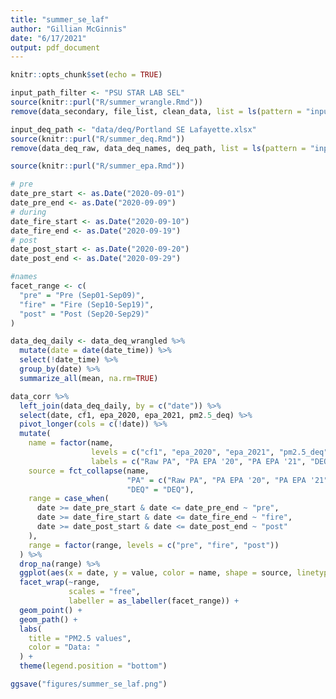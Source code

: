 ```yaml
---
title: "summer_se_laf"
author: "Gillian McGinnis"
date: "6/17/2021"
output: pdf_document
---
```


```r
knitr::opts_chunk$set(echo = TRUE)
```

```r
input_path_filter <- "PSU STAR LAB SEL"
source(knitr::purl("R/summer_wrangle.Rmd"))
remove(data_secondary, file_list, clean_data, list = ls(pattern = "input_"))

input_deq_path <- "data/deq/Portland SE Lafayette.xlsx"
source(knitr::purl("R/summer_deq.Rmd"))
remove(data_deq_raw, data_deq_names, deq_path, list = ls(pattern = "input_"))

source(knitr::purl("R/summer_epa.Rmd"))
```

```r
# pre
date_pre_start <- as.Date("2020-09-01")
date_pre_end <- as.Date("2020-09-09")
# during
date_fire_start <- as.Date("2020-09-10")
date_fire_end <- as.Date("2020-09-19")
# post
date_post_start <- as.Date("2020-09-20")
date_post_end <- as.Date("2020-09-29")

#names
facet_range <- c(
  "pre" = "Pre (Sep01-Sep09)",
  "fire" = "Fire (Sep10-Sep19)",
  "post" = "Post (Sep20-Sep29)"
)
```


```r
data_deq_daily <- data_deq_wrangled %>% 
  mutate(date = date(date_time)) %>% 
  select(!date_time) %>% 
  group_by(date) %>% 
  summarize_all(mean, na.rm=TRUE)

data_corr %>% 
  left_join(data_deq_daily, by = c("date")) %>% 
  select(date, cf1, epa_2020, epa_2021, pm2.5_deq) %>% 
  pivot_longer(cols = c(!date)) %>% 
  mutate(
    name = factor(name,
                  levels = c("cf1", "epa_2020", "epa_2021", "pm2.5_deq"),
                  labels = c("Raw PA", "PA EPA '20", "PA EPA '21", "DEQ")),
    source = fct_collapse(name,
                          "PA" = c("Raw PA", "PA EPA '20", "PA EPA '21"),
                          "DEQ" = "DEQ"),
    range = case_when(
      date >= date_pre_start & date <= date_pre_end ~ "pre",
      date >= date_fire_start & date <= date_fire_end ~ "fire",
      date >= date_post_start & date <= date_post_end ~ "post"
    ),
    range = factor(range, levels = c("pre", "fire", "post"))
  ) %>% 
  drop_na(range) %>% 
  ggplot(aes(x = date, y = value, color = name, shape = source, linetype = source)) +
  facet_wrap(~range,
             scales = "free",
             labeller = as_labeller(facet_range)) +
  geom_point() +
  geom_path() +
  labs(
    title = "PM2.5 values",
    color = "Data: "
  ) +
  theme(legend.position = "bottom")

ggsave("figures/summer_se_laf.png")
```

